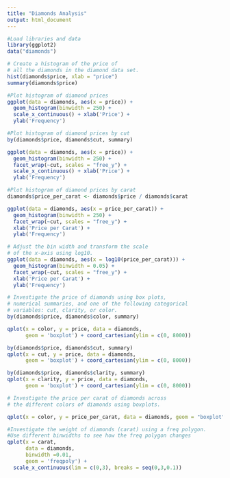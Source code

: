 ```yaml
---
title: "Diamonds Analysis"
output: html_document
---
```


```r
#Load libraries and data
library(ggplot2)
data("diamonds")

# Create a histogram of the price of
# all the diamonds in the diamond data set.
hist(diamonds$price, xlab = "price")
summary(diamonds$price)

#Plot histogram of diamond prices
ggplot(data = diamonds, aes(x = price)) + 
  geom_histogram(binwidth = 250) + 
  scale_x_continuous() + xlab('Price') + 
  ylab('Frequency')

#Plot histogram of diamond prices by cut
by(diamonds$price, diamonds$cut, summary)

ggplot(data = diamonds, aes(x = price)) + 
  geom_histogram(binwidth = 250) + 
  facet_wrap(~cut, scales = "free_y") + 
  scale_x_continuous() + xlab('Price') + 
  ylab('Frequency')

#Plot histogram of diamond prices by carat
diamonds$price_per_carat <- diamonds$price / diamonds$carat

ggplot(data = diamonds, aes(x = price_per_carat)) + 
  geom_histogram(binwidth = 250) + 
  facet_wrap(~cut, scales = "free_y") + 
  xlab('Price per Carat') + 
  ylab('Frequency')

# Adjust the bin width and transform the scale
# of the x-axis using log10.
ggplot(data = diamonds, aes(x = log10(price_per_carat))) + 
  geom_histogram(binwidth = 0.05) + 
  facet_wrap(~cut, scales = "free_y") + 
  xlab('Price per Carat') + 
  ylab('Frequency')

# Investigate the price of diamonds using box plots,
# numerical summaries, and one of the following categorical
# variables: cut, clarity, or color.
by(diamonds$price, diamonds$color, summary)

qplot(x = color, y = price, data = diamonds,
      geom = 'boxplot') + coord_cartesian(ylim = c(0, 8000))

by(diamonds$price, diamonds$cut, summary)
qplot(x = cut, y = price, data = diamonds,
      geom = 'boxplot') + coord_cartesian(ylim = c(0, 8000))

by(diamonds$price, diamonds$clarity, summary)
qplot(x = clarity, y = price, data = diamonds,
      geom = 'boxplot') + coord_cartesian(ylim = c(0, 8000))

# Investigate the price per carat of diamonds across
# the different colors of diamonds using boxplots.

qplot(x = color, y = price_per_carat, data = diamonds, geom = "boxplot") + coord_cartesian(ylim = c(0,6000))

#Investigate the weight of diamonds (carat) using a freq polygon. 
#Use different binwidths to see how the freq polygon changes
qplot(x = carat, 
      data = diamonds, 
      binwidth =0.01, 
      geom = 'freqpoly') + 
  scale_x_continuous(lim = c(0,3), breaks = seq(0,3,0.1))



```


